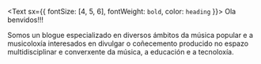 <Text sx={{ fontSize: [4, 5, 6], fontWeight: `bold`, color: `heading` }}>
  Ola benvidos!!!
</Text>


Somos un blogue especializado en diversos ámbitos da música popular e a musicoloxía interesados en divulgar o coñecemento producido no espazo multidisciplinar e converxente da música, a educación e a tecnoloxía. 
